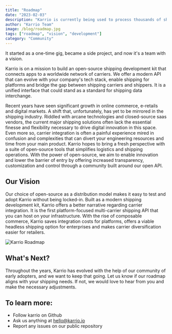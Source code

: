 ```yaml
---
title: "Roadmap"
date: "2023-02-03"
description: "Karrio is currently being used to process thousands of shipping transactions every day, and we are just getting started."
author: "Karrio Team"
image: /blog/roadmap.jpg
tags: ["roadmap", "vision", "development"]
category: "Community"
---
```


It started as a one-time gig, became a side project, and now it's a team with a vision.

Karrio is on a mission to build an open-source shipping development kit that connects apps to a worldwide network of carriers. We offer a modern API that can evolve with your company's tech stack, enable shipping for platforms and bridge the gap between shipping carriers and shippers. It is a unified interface that could stand as a standard for shipping data interchange.

Recent years have seen significant growth in online commerce, e-retails and digital markets. A shift that, unfortunately, has yet to be mirrored in the shipping industry. Riddled with arcane technologies and closed-source saas vendors, the current major shipping solutions often lack the essential finesse and flexibility necessary to drive digital innovation in this space. Even more so, carrier integration is often a painful experience mired in confusion and complexities that can divert your engineering resources and time from your main product. Karrio hopes to bring a fresh perspective with a suite of open-source tools that simplifies logistics and shipping operations. With the power of open-source, we aim to enable innovation and lower the barrier of entry by offering increased transparency, customization and control through a community built around our open API.

## Our Vision

Our choice of open-source as a distribution model makes it easy to test and adopt Karrio without being locked-in. Built as a modern shipping development kit, Karrio offers a better narrative regarding carrier integration. It is the first platform-focused multi-carrier shipping API that you can host on your infrastructure. With the rise of composable commerce, Karrio saves integration costs for platforms, offers a viable headless shipping option for enterprises and makes carrier diversification easier for retailers.

![Karrio Roadmap](/blog/roadmap.png)

## What's Next?

Throughout the years, Karrio has evolved with the help of our community of early adopters, and we want to keep that going. Let us know if our roadmap aligns with your shipping needs. If not, we would love to hear from you and make the necessary adjustments.

## To learn more:

- Follow karrio on Github
- Ask us anything at hello@karrio.io
- Report any issues on our public repository

